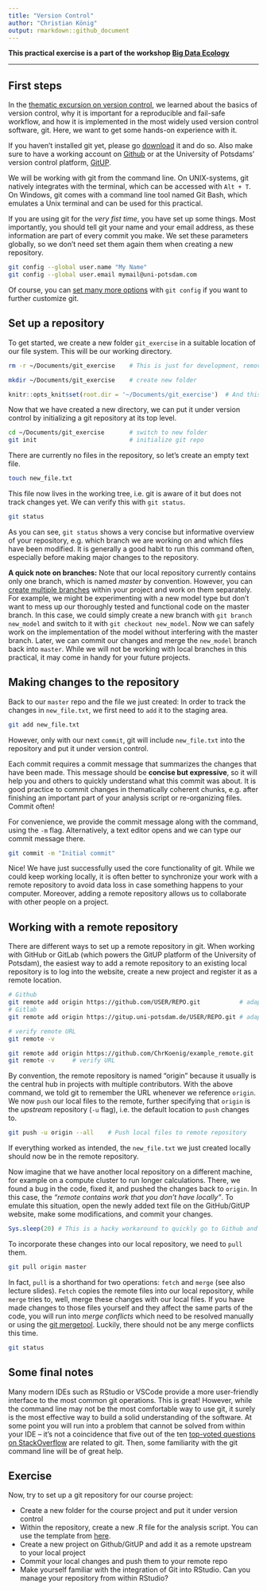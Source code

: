 ```yaml
---
title: "Version Control"
author: "Christian König"
output: rmarkdown::github_document
---
```


**This practical exercise is a part of the workshop [Big Data Ecology](https://github.com/ChrKoenig/Big_Data_Ecology)**

---
## First steps
In the [thematic excursion on version control](https://github.com/ChrKoenig/Big_Data_Ecology/blob/main/lectures/version_control.pdf), we learned about the basics of version control, why it is important for a reproducible and fail-safe workflow, and how it is implemented in the most widely used version control software, git. Here, we want to get some hands-on experience with it.

If you haven't installed git yet, please go [download](https://git-scm.com/downloads) it and do so. Also make sure to have a working account on [Github](https://github.com) or at the University of Potsdams' version control platform, [GitUP](https://gitup.uni-potsdam.de/).

We will be working with git from the command line. On UNIX-systems, git natively integrates with the terminal, which can be accessed with `Alt + T`. On Windows, git comes with a command line tool named Git Bash, which emulates a Unix terminal and can be used for this practical.  

If you are using git for the *very fist time*, you have set up some things. Most importantly, you should tell git your name and your email address, as these information are part of every commit you make. We set these parameters globally, so we don't need set them again them when creating a new repository. 

```bash
git config --global user.name "My Name"
git config --global user.email mymail@uni-potsdam.com
```

Of course, you can [set many more options](https://git-scm.com/book/en/v2/Customizing-Git-Git-Configuration) with `git config` if you want to further customize git.

## Set up a repository
To get started, we create a new folder `git_exercise` in a suitable location of our file system. This will be our working directory. 

```bash
rm -r ~/Documents/git_exercise    # This is just for development, removes the folder if it exists already
```

```bash
mkdir ~/Documents/git_exercise    # create new folder
```

```r
knitr::opts_knit$set(root.dir = '~/Documents/git_exercise')  # And this makes sure that markdown remembers that we are working in the git_exercise folder
```

Now that we have created a new directory, we can put it under version control by initializing a git repository at its top level.

```bash
cd ~/Documents/git_exercise       # switch to new folder
git init                          # initialize git repo
```

There are currently no files in the repository, so let's create an empty text file.

```bash
touch new_file.txt
```

This file now lives in the working tree, i.e. git is aware of it but does not track changes yet. We can verify this with `git status`.  

```bash
git status
```

As you can see, `git status` shows a very concise but informative overview of your repository, e.g. which branch we are working on and which files have been modified. It is generally a good habit to run this command often, especially before making major changes to the repository. 


**A quick note on branches:**
Note that our local repository currently contains only one branch, which is named  *master* by convention. However, you can [create multiple branches](https://git-scm.com/book/en/v2/Git-Branching-Basic-Branching-and-Merging) within your project and work on them separately. For example, we might be experimenting with a new model type but don't want to mess up our thoroughly tested and functional code on the master branch. In this case, we could simply create a new branch with `git branch new_model` and switch to it with `git checkout new_model`. Now we can safely work on the implementation of the model without interfering with the master branch. Later, we can commit our changes and merge the `new_model` branch back into `master`. While we will not be working with local branches in this practical, it may come in handy for your future projects.

## Making changes to the repository
Back to our `master` repo and the file we just created: In order to track the changes in `new_file.txt`, we first need to `add` it to the staging area.

```bash
git add new_file.txt
```

However, only with our next `commit`, git will include `new_file.txt` into the repository and put it under version control. 

Each commit requires a commit message that summarizes the changes that have been made. This message should be **concise but expressive**, so it will help you and others to quickly understand what this commit was about. It is good practice to commit changes in thematically coherent chunks, e.g. after finishing an important part of your analysis script or re-organizing files. Commit often!

For convenience, we provide the commit message along with the command, using the `-m` flag. Alternatively, a text editor opens and we can type our commit message there.

```bash
git commit -m "Initial commit"
```

Nice! We have just successfully used the core functionality of git. While we could keep working locally, it is often better to synchronize your work with a remote repository to avoid data loss in case something happens to your computer. Moreover, adding a remote repository allows us to collaborate with other people on a project.

## Working with a remote repository
There are different ways to set up a remote repository in git. When working with GitHub or GitLab (which powers the GitUP platform of the University of Potsdam), the easiest way to add a remote repository to an existing local repository is to log into the website, create a new project and register it as a remote location.  

```bash
# Github
git remote add origin https://github.com/USER/REPO.git           # adapt to your user and repo name
# Gitlab
git remote add origin https://gitup.uni-potsdam.de/USER/REPO.git # adapt to your user and repo name

# verify remote URL
git remote -v
```
```bash
git remote add origin https://github.com/ChrKoenig/example_remote.git
git remote -v     # verify URL
```

By convention, the remote repository is named "origin" because it usually is the central hub in projects with multiple contributors. With the above command, we told git to remember the URL whenever we reference `origin`. We now `push` our local files to the remote, further specifying that `origin` is the *upstream* repository (`-u` flag), i.e. the default location to `push` changes to.  

```bash
git push -u origin --all    # Push local files to remote repository
```

If everything worked as intended, the `new_file.txt` we just created locally should now be in the remote repository.

Now imagine that we have another local repository on a different machine, for example on a compute cluster to run longer calculations. There, we found a bug in the code, fixed it, and pushed the changes back to `origin`. In this case, the *"remote contains work that you don't have locally"*. To emulate this situation, open the newly added text file on the GitHub/GitUP website, make some modifications, and commit your changes. 

```r
Sys.sleep(20) # This is a hacky workaround to quickly go to Github and make some changes to the remote repo while the document is knitted
```

To incorporate these changes into our local repository, we need to `pull` them. 

```bash
git pull origin master
```

In fact, `pull` is a shorthand for two operations: `fetch` and `merge` (see also lecture slides). `Fetch` copies the remote files into our local repository, while `merge` tries to, well, merge these changes with our local files. If you have made changes to those files yourself and they affect the same parts of the code, you will run into *merge conflicts* which need to be resolved manually or using the [git mergetool](https://git-scm.com/docs/git-mergetool). Luckily, there should not be any merge conflicts this time.

```bash
git status
```

## Some final notes
Many modern IDEs such as RStudio or VSCode provide a more user-friendly interface to the most common git operations. This is great! However, while the command line may not be the most comfortable way to use git, it surely is the most effective way to build a solid understanding of the software. At some point you will run into a problem that cannot be solved from within your IDE -- it's not a coincidence that five out of the ten [top-voted questions on StackOverflow](https://stackoverflow.com/questions?sort=MostVotes&edited=true) are related to git. Then, some familiarity with the git command line will be of great help. 

## Exercise
Now, try to set up a git repository for our course project:

* Create a new folder for the course project and put it under version control
* Within the repository, create a new .R file for the analysis script. You can use the template from [here](https://github.com/ChrKoenig/Big_Data_Ecology/blob/main/project/course_project.R).
* Create a new project on Github/GitUP and add it as a remote upstream to your local project
* Commit your local changes and push them to your remote repo
* Make yourself familiar with the integration of Git into RStudio. Can you manage your repository from within RStudio?